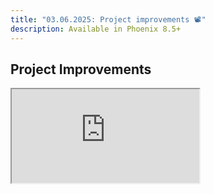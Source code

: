 ```yaml
---
title: "03.06.2025: Project improvements 📽️"
description: Available in Phoenix 8.5+
---
```


<Update label="03.06.2025">

## Project Improvements

<Frame>
  <iframe 
    src="https://cdn.iframe.ly/GCKlvL0" 
    width={1000} 
    height={400}
    allowFullScreen
  />
</Frame>

We've introduced several enhancements to **Projects**, providing greater flexibility and control over how you interact with data. These updates include:

* [**Persistent Column Selection on Tables**](https://github.com/Arize-ai/phoenix/issues/6572): Your selected columns will now remain consistent across sessions, ensuring a more seamless workflow.
* [**Metadata Filters from the Table**](https://github.com/Arize-ai/phoenix/releases/tag/arize-phoenix-v8.8.0)**:** Easily filter data directly from the table view using metadata attributes.
* **Custom Time Ranges:** You can now specify custom time ranges to filter traces and spans.
* **Root Span Filter for Spans:** Improved filtering options allow you to filter by root spans, helping to isolate and debug issues more effectively.
* [**Metadata Quick Filters**](https://github.com/Arize-ai/phoenix/releases/tag/arize-phoenix-v8.8.0)**:** Quickly apply common metadata filters for faster navigation.
* [**Performance**](https://github.com/Arize-ai/phoenix/releases/tag/arize-phoenix-v8.6.1): Major speed improvements in project tracing views & visibility into database usage in settings

### Improvements and Bug Fixes 🐛

* [**GraphQL**](https://github.com/Arize-ai/phoenix/releases/tag/arize-phoenix-v8.5.0): Query to get number of spans for each trace
* [**Performance**](https://github.com/Arize-ai/phoenix/pull/6607): Show + `n` more spans in trace table
* [**Components**](https://github.com/Arize-ai/phoenix/pull/6596): Add Token component
* [**Performance**](https://github.com/Arize-ai/phoenix/releases/tag/arize-phoenix-v8.4.0): Remove double fetching of spans
* [**Performance**](https://github.com/Arize-ai/phoenix/releases/tag/arize-phoenix-v8.2.0): Don't fetch new traces when the traces slideover is visible
* [**UI**](https://github.com/Arize-ai/phoenix/issues/6575): Fix scrolling on trace tree
</Update>